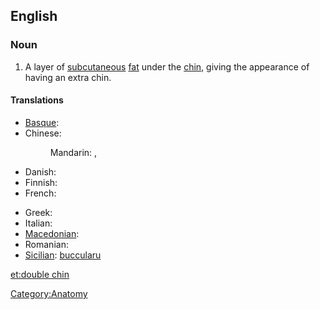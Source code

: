 ==English==

===Noun===
{{en-noun|sg=[[double]] [[chin]]}}

# A layer of [[subcutaneous]] [[fat]] under the [[chin]], giving the appearance of having an extra chin.

====Translations====
{{trans-top|a layer of fat under the chin}}
* [[Basque]]: {{t-|eu|kokozpeko|xs=Basque}}
* Chinese:
*: Mandarin: {{t-|cmn|雙下巴|sc=Hani}}, {{t-|cmn|双下巴|tr=shuāngxiàba|sc=Hani}}
* Danish: {{t|da|dobbelthage|c}}
* Finnish: {{t-|fi|kaksoisleuka}}
* French: {{t|fr|double menton|m}}
{{trans-mid}}
* Greek: {{t|el|διπλοσάγονο|n|tr=diploságono|sc=Grek}}
* Italian: {{t-|it|doppio mento}}
* [[Macedonian]]: {{t|mk|подбрадок|m|tr=pódbradok}}
* Romanian: {{t-|ro|guşă}}
* [[Sicilian]]: [[buccularu]] {{m}}
{{trans-bottom}}
[[Category:Anatomy]]

[[et:double chin]]